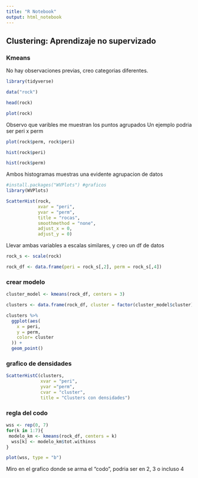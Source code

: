 ```yaml
---
title: "R Notebook"
output: html_notebook
---
```


## Clustering: Aprendizaje no supervizado 
### Kmeans

No hay observaciones previas, creo categorias diferentes.

```r
library(tidyverse)

data("rock")

head(rock)
```

```r
plot(rock)
```
Observo que varibles me muestran los puntos agrupados
Un ejemplo podria ser peri x perm

```r
plot(rock$perm, rock$peri)
```
```r
hist(rock$peri)
```
```r
hist(rock$perm)
```
Ambos histogramas muestras una evidente agrupacion de datos


```r
#install.packages("WVPlots") #graficos
library(WVPlots)
```

```r
ScatterHist(rock, 
            xvar = "peri",
            yvar = "perm",
            title = "rocas",
            smoothmethod = "none",
            adjust_x = 0,
            adjust_y = 0)
```

Llevar ambas variables a escalas similares, y creo un df de datos

```r

rock_s <- scale(rock)

rock_df <- data.frame(peri = rock_s[,2], perm = rock_s[,4])

```

### crear modelo

```r
cluster_model <- kmeans(rock_df, centers = 3)

clusters <- data.frame(rock_df, cluster = factor(cluster_model$cluster))
```

```r
clusters %>% 
  ggplot(aes(
    x = peri,
    y = perm,
    color= cluster
  )) +
  geom_point()
```
### grafico de densidades

```r
ScatterHistC(clusters,
             xvar = "peri",
             yvar ="perm",
             cvar = "cluster",
             title = "Clusters con densidades")
```

### regla del codo

```r
wss <- rep(0, 7)
for(k in 1:7){
 modelo_km <- kmeans(rock_df, centers = k)
  wss[k] <- modelo_km$tot.withinss 
}

plot(wss, type = "b")
```
Miro en el grafico donde se arma el "codo", podria ser en 2, 3 o incluso 4

